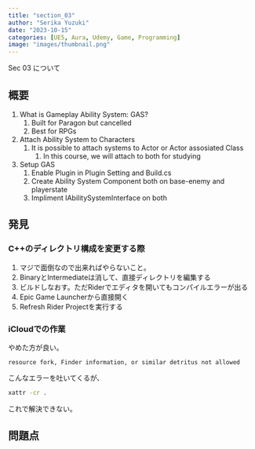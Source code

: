 ```yaml
---
title: "section_03"
author: "Serika Yuzuki"
date: "2023-10-15"
categories: [UE5, Aura, Udemy, Game, Programming]
image: "images/thumbnail.png"
---
```


Sec 03 について

## 概要

1. What is Gameplay Ability System: GAS?
    1. Built for Paragon but cancelled
    1. Best for RPGs
1. Attach Ability System to Characters
    1. It is possible to attach systems to Actor or Actor assosiated Class
        1. In this course, we will attach to both for studying
1. Setup GAS
    1. Enable Plugin in Plugin Setting and Build.cs
    1. Create Ability System Component both on base-enemy and playerstate
    1. Impliment IAbilitySystemInterface on both
    

## 発見

### C++のディレクトリ構成を変更する際

1. マジで面倒なので出来ればやらないこと。
1. BinaryとIntermediateは消して、直接ディレクトリを編集する
1. ビルドしなおす。ただRiderでエディタを開いてもコンパイルエラーが出る
1. Epic Game Launcherから直接開く
1. Refresh Rider Projectを実行する

### iCloudでの作業

やめた方が良い。
```
resource fork, Finder information, or similar detritus not allowed
```
こんなエラーを吐いてくるが、
```sh
xattr -cr .
```
これで解決できない。

## 問題点